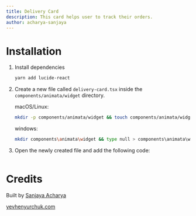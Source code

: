 ```yaml
---
title: Delivery Card
description: This card helps user to track their orders.
author: acharya-sanjaya
---
```


<ComponentPreview name="widget-delivery-card--docs" />

# Installation

1. Install dependencies

   ```bash
   yarn add lucide-react
   ```

2. Create a new file called `delivery-card.tsx` inside the `components/animata/widget` directory.

   macOS/Linux:

   ```bash
   mkdir -p components/animata/widget && touch components/animata/widget/delivery-card.tsx
   ```

   windows:

   ```bash
   mkdir components\animata\widget && type null > components\animata\widget\delivery-card.tsx
   ```

3. Open the newly created file and add the following code:

   ```jsx file=<rootDir>/animata/widget/delivery-card.tsx

   ```

# Credits

Built by [Sanjaya Acharya](https://github.com/acharya-sanjaya)

[yevhenyurchuk.com](https://yevhenyurchuk.com/)
